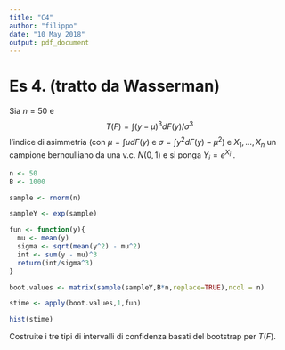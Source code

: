```yaml
---
title: "C4"
author: "filippo"
date: "10 May 2018"
output: pdf_document
---
```


# Es 4. (tratto da Wasserman)
Sia $n=50$ e $$T(F)=\int{(y - \mu)^3 dF (y)/\sigma^3}$$ l'indice di asimmetria (con $\mu=\int{udF (y)}$ e $\sigma = \int{y^2dF(y)} - \mu^2$) e $X_1 , \ldots , X_n$ un campione bernoulliano da una v.c. $N(0,1)$ e si ponga $Y_i = e^{X_i}$ . 


```r
n <- 50
B <- 1000

sample <- rnorm(n)

sampleY <- exp(sample)

fun <- function(y){
  mu <- mean(y)
  sigma <- sqrt(mean(y^2) - mu^2)
  int <- sum(y - mu)^3
  return(int/sigma^3)
}

boot.values <- matrix(sample(sampleY,B*n,replace=TRUE),ncol = n)

stime <- apply(boot.values,1,fun)

hist(stime)


```

Costruite i tre tipi di intervalli di confidenza basati del bootstrap per $T(F)$.
